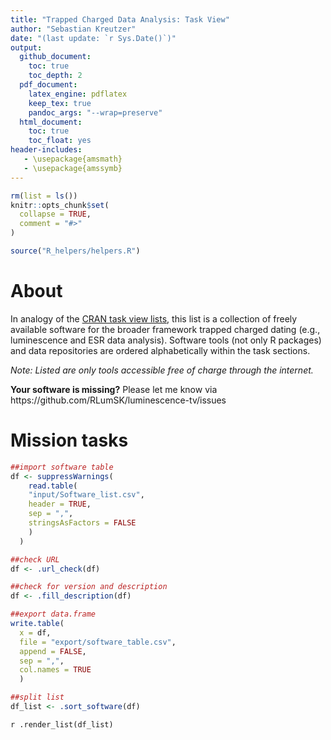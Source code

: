 ```yaml
---
title: "Trapped Charged Data Analysis: Task View"
author: "Sebastian Kreutzer"
date: "(last update: `r Sys.Date()`)"
output:
  github_document: 
    toc: true
    toc_depth: 2
  pdf_document:
    latex_engine: pdflatex
    keep_tex: true
    pandoc_args: "--wrap=preserve"
  html_document: 
    toc: true
    toc_float: yes
header-includes:
   - \usepackage{amsmath}
   - \usepackage{amssymb}
---
```

<!-- README.md was auto-generated by README.Rmd. Please DO NOT edit by hand!-->

```r
rm(list = ls())
knitr::opts_chunk$set(
  collapse = TRUE,
  comment = "#>"
)
```

```r
source("R_helpers/helpers.R")
```

# About 

In analogy of the [CRAN task view lists](https://cran.rstudio.com/web/views/), 
this list is a collection of freely available software for the broader framework 
trapped charged dating (e.g., luminescence and ESR data analysis). Software tools (not only 
R packages) and data repositories are ordered alphabetically within the task sections. 

*Note: Listed are only tools accessible free of charge through the internet.*

**Your software is missing?** Please let me know via  https://github.com/RLumSK/luminescence-tv/issues

# Mission tasks 

```r
##import software table 
df <- suppressWarnings(
    read.table(
    "input/Software_list.csv",
    header = TRUE,
    sep = ",",
    stringsAsFactors = FALSE
    )
  )
```

```r
##check URL
df <- .url_check(df)

##check for version and description
df <- .fill_description(df)

##export data.frame
write.table(
  x = df,
  file = "export/software_table.csv",
  append = FALSE,
  sep = ",",
  col.names = TRUE
  )

##split list
df_list <- .sort_software(df)
```

`r .render_list(df_list)`


